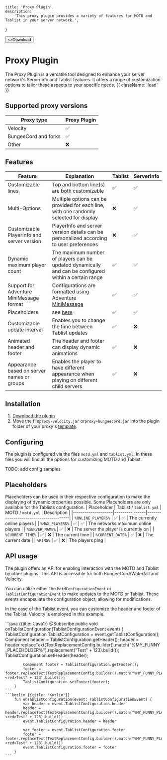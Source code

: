 
    title: 'Proxy Plugin',
    description:
        'This proxy plugin provides a variety of features for MOTD and Tablist in your server network.',
}


<Button href="https://github.com/theSimpleCloud/proxy-plugin/releases" arrow="right">
    <>Download</>
</Button>

# Proxy Plugin

The Proxy Plugin is a versatile tool designed to enhance your server network's ServerInfo and Tablist features. It offers a range of customization options to tailor these aspects to your specific needs. {{ className: 'lead' }}

## Supported proxy versions

| Proxy type           | Proxy Plugin |
|----------------------|--------------|
| Velocity             | ✅            |
| BungeeCord and forks | ✅            |
| Other                | ❌            |


## Features

| Feature                                    | Explanation                                                                                           | Tablist | ServerInfo |
|--------------------------------------------|-------------------------------------------------------------------------------------------------------|---------|------------|
| Customizable lines                         | Top and bottom line(s) are both customizable                                                          | ✅       | ✅          |
| Multi-Options                              | Multiple options can be provided for each line, with one randomly selected for display                | ❌       | ✅          |
| Customizable PlayerInfo and server version | PlayerInfo and server version details can be personalized according to user preferences               | ❌       | ✅          |
| Dynamic maximum player count               | The maximum number of players can be updated dynamically and can be configured within a certain range | ✅       | ✅          |
| Support for Adventure MiniMessage format   | Configurations are formatted using Adventure [MiniMessage](https://docs.advntr.dev/minimessage)       | ✅       | ✅          |
| Placeholders                               | see [here](#placeholders)                                                                             | ✅       | ✅          |
| Customizable update interval               | Enables you to change the time between Tablist updates                                                | ✅       | ❌          |
| Animated header and footer                 | The header and footer can display dynamic animations                                                  | ✅       | ❌          |
| Appearance based on server names or groups | Enables the player to have different appearance when playing on different child servers               | ✅       | ❌          |

## Installation

1. [Download the plugin](https://github.com/theSimpleCloud/proxy-plugin/releases)
2. Move the file`proxy-velocity.jar` or`proxy-bungeecord.jar` into the plugin folder of your proxy's [template](/templates).


## Configuring

The plugin is configured via the files `motd.yml` and `tablist.yml`. In these files you will find all the options for customizing MOTD and Tablist.

<Note>TODO: add config samples</Note>

## Placeholders
Placeholders can be used in their respective configuration to make the displaying of dynamic properties possible.
Some Placeholders are only available for the Tablists configuration.
| Placeholder        | Tablist / `tablist.yml` | MOTD / `motd.yml` | Description                           |
|--------------------|---------|------|---------------------------------------|
| `%ONLINE_PLAYERS%` | ✅     | ✅  | The currently online players          |
| `%MAX_PLAYERS%`    | ✅     | ✅  | The networks maximum online players   |
| `%SERVER_NAME%`    | ✅     | ❌   | The server the player is currently on |
| `%CURRENT_TIME%`   | ✅     | ❌   | The current time                      |
| `%CURRENT_DATE%`   | ✅     | ❌   | The current date                      |
| `%PING%`           | ✅     | ❌   | The players ping                      |

## API usage

The plugin offers an API for enabling interaction with the MOTD and Tablist by other plugins. This API is accessible for both BungeeCord/Waterfall and Velocity.

You can utilize either the `MotdConfigurationEvent` or `TablistConfigurationEvent` to make updates to the MOTD or Tablist. These events encapsulate the configuration object, allowing for modifications.

In the case of the Tablist event, you can customize the header and footer of the Tablist. Velocity is employed in this example.

<CodeGroup>
    ```java {{title: 'Java'}}
        @Subscribe
        public void onTablistConfiguration(TablistConfigurationEvent event) {
            TablistConfiguration TablistConfiguration = event.getTablistConfiguration();
            Component header = TablistConfiguration.getHeader();
            header = header.replaceText(TextReplacementConfig.builder().match("%MY_FUNNY_PLACEHOLDER%").replacement("<red>Test" + 123).build());
            TablistConfiguration.setHeader(header);

            Component footer = TablistConfiguration.getFooter();
            footer = footer.replaceText(TextReplacementConfig.builder().match("%MY_FUNNY_PLACEHOLDER%").replacement("<red>Test" + 123).build());
            TablistConfiguration.setFooter(footer);
        }
    ```
    ```kotlin {{title: 'Kotlin'}}
        fun onTablistConfiguration(event: TablistConfigurationEvent) {
            var header = event.TablistConfiguration.header
            header = header.replaceText(TextReplacementConfig.builder().match("%MY_FUNNY_PLACEHOLDER%").replacement("<red>Test" + 123).build())
            event.TablistConfiguration.header = header

            var footer = event.TablistConfiguration.footer
            footer = footer.replaceText(TextReplacementConfig.builder().match("%MY_FUNNY_PLACEHOLDER%").replacement("<red>Test" + 123).build())
            event.TablistConfiguration.footer = footer
        }
    ```
</CodeGroup>
